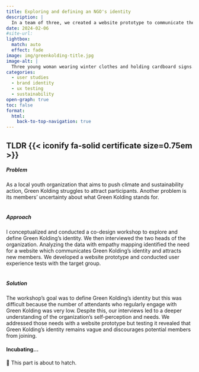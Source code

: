 ```yaml
---
title: Exploring and defining an NGO's identity
description: |
  In a team of three, we created a website prototype to communicate the organization's identity and attract new members.
date: 2024-02-06
#site-url:
lightbox:
  match: auto
  effect: fade
image: img/greenkolding-title.jpg
image-alt: |
  Three young woman wearing winter clothes and holding cardboard signs. The sign of the woman on the far left reads in Danish: the ice is melting while we are waiting
categories:
  - user studies
  - brand identity
  - ux testing
  - sustainability
open-graph: true
toc: false
format:
  html:
    back-to-top-navigation: true
---
```


::: {.callout-caution collapse="false" .column-body-outset}
## TLDR {{< iconify fa-solid certificate size=0.75em >}} 

##### Problem
As a local youth organization that aims to push climate and sustainability action, Green Kolding struggles to [attract participants]{.highlight}. Another problem is its members' uncertainty about what Green Kolding stands for.<br><br>

##### Approach
I conceptualized and conducted a [co-design workshop]{.highlight} to explore and define Green Kolding's identity. We then [interviewed]{.highlight} the two heads of the organization. Analyzing the data with [empathy mapping]{.highlight} identified the need for a website which communicates Green Kolding's identity and attracts new members. We developed a website prototype and conducted [user experience tests]{.highlight} with the target group.<br><br>

##### Solution
The workshop's goal was to [define Green Kolding's identity]{.highlight} but this was difficult because the number of attendants who regularly engage with Green Kolding was very low.
Despite this, our interviews led to a deeper understanding of the organization's self-perception and needs. We addressed those needs with a [website prototype]{.highlight} but testing it revealed that Green Kolding's identity remains vague and discourages potential members from joining.
:::

::: {.tbc}
#### Incubating...
🐣 This part is about to hatch.
:::